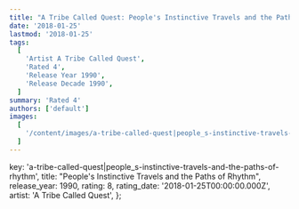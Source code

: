```yaml
---
title: "A Tribe Called Quest: People's Instinctive Travels and the Paths of Rhythm (1990)"
date: '2018-01-25'
lastmod: '2018-01-25'
tags:
  [
    'Artist A Tribe Called Quest',
    'Rated 4',
    'Release Year 1990',
    'Release Decade 1990',
  ]
summary: 'Rated 4'
authors: ['default']
images:
  [
    '/content/images/a-tribe-called-quest|people_s-instinctive-travels-and-the-paths-of-rhythm.jpg',
  ]
---
```


  key: 'a-tribe-called-quest|people_s-instinctive-travels-and-the-paths-of-rhythm',
  title: "People's Instinctive Travels and the Paths of Rhythm",
  release_year: 1990,
  rating: 8,
  rating_date: '2018-01-25T00:00:00.000Z',
  artist: 'A Tribe Called Quest',
};

<MusicRating data={data} />
